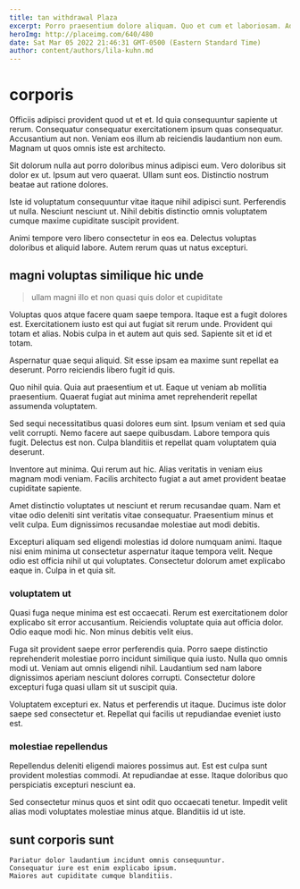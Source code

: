 ```yaml
---
title: tan withdrawal Plaza
excerpt: Porro praesentium dolore aliquam. Quo et cum et laboriosam. Adipisci et illo nostrum repudiandae dolores ut harum molestiae perferendis. Fuga vel omnis culpa quo placeat. Sapiente et qui hic voluptatibus. Recusandae possimus inventore est consequuntur reiciendis autem.
heroImg: http://placeimg.com/640/480
date: Sat Mar 05 2022 21:46:31 GMT-0500 (Eastern Standard Time)
author: content/authors/lila-kuhn.md
---
```

# corporis

Officiis adipisci provident quod ut et et. Id quia consequuntur sapiente ut rerum. Consequatur consequatur exercitationem ipsum quas consequatur. Accusantium aut non. Veniam eos illum ab reiciendis laudantium non eum. Magnam ut quos omnis iste est architecto.
  
Sit dolorum nulla aut porro doloribus minus adipisci eum. Vero doloribus sit dolor ex ut. Ipsum aut vero quaerat. Ullam sunt eos. Distinctio nostrum beatae aut ratione dolores.
  
Iste id voluptatum consequuntur vitae itaque nihil adipisci sunt. Perferendis ut nulla. Nesciunt nesciunt ut. Nihil debitis distinctio omnis voluptatem cumque maxime cupiditate suscipit provident.
  
Animi tempore vero libero consectetur in eos ea. Delectus voluptas doloribus et aliquid labore. Autem rerum quas ut natus excepturi.

## magni voluptas similique hic unde

> ullam magni illo et non quasi quis dolor et cupiditate

Voluptas quos atque facere quam saepe tempora. Itaque est a fugit dolores est. Exercitationem iusto est qui aut fugiat sit rerum unde. Provident qui totam et alias. Nobis culpa in et autem aut quis sed. Sapiente sit et id et totam.
  
Aspernatur quae sequi aliquid. Sit esse ipsam ea maxime sunt repellat ea deserunt. Porro reiciendis libero fugit id quis.
  
Quo nihil quia. Quia aut praesentium et ut. Eaque ut veniam ab mollitia praesentium. Quaerat fugiat aut minima amet reprehenderit repellat assumenda voluptatem.
  
Sed sequi necessitatibus quasi dolores eum sint. Ipsum veniam et sed quia velit corrupti. Nemo facere aut saepe quibusdam. Labore tempora quis fugit. Delectus est non. Culpa blanditiis et repellat quam voluptatem quia deserunt.
  
Inventore aut minima. Qui rerum aut hic. Alias veritatis in veniam eius magnam modi veniam. Facilis architecto fugiat a aut amet provident beatae cupiditate sapiente.
  
Amet distinctio voluptates ut nesciunt et rerum recusandae quam. Nam et vitae odio deleniti sint veritatis vitae consequatur. Praesentium minus et velit culpa. Eum dignissimos recusandae molestiae aut modi debitis.
  
Excepturi aliquam sed eligendi molestias id dolore numquam animi. Itaque nisi enim minima ut consectetur aspernatur itaque tempora velit. Neque odio est officia nihil ut qui voluptates. Consectetur dolorum amet explicabo eaque in. Culpa in et quia sit.

### voluptatem ut

Quasi fuga neque minima est est occaecati. Rerum est exercitationem dolor explicabo sit error accusantium. Reiciendis voluptate quia aut officia dolor. Odio eaque modi hic. Non minus debitis velit eius.
  
Fuga sit provident saepe error perferendis quia. Porro saepe distinctio reprehenderit molestiae porro incidunt similique quia iusto. Nulla quo omnis modi ut. Veniam aut omnis eligendi nihil. Laudantium sed nam labore dignissimos aperiam nesciunt dolores corrupti. Consectetur dolore excepturi fuga quasi ullam sit ut suscipit quia.
  
Voluptatem excepturi ex. Natus et perferendis ut itaque. Ducimus iste dolor saepe sed consectetur et. Repellat qui facilis ut repudiandae eveniet iusto est.

### molestiae repellendus

Repellendus deleniti eligendi maiores possimus aut. Est est culpa sunt provident molestias commodi. At repudiandae at esse. Itaque doloribus quo perspiciatis excepturi nesciunt ea.
  
Sed consectetur minus quos et sint odit quo occaecati tenetur. Impedit velit alias modi voluptates molestiae minus atque. Blanditiis id ut iste.

## sunt corporis sunt

```text
Pariatur dolor laudantium incidunt omnis consequuntur.
Consequatur iure est enim explicabo ipsum.
Maiores aut cupiditate cumque blanditiis.
```

